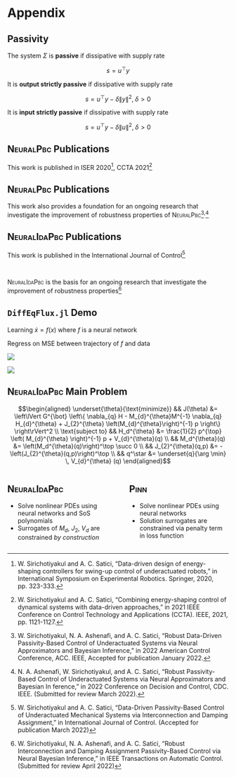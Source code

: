 # Appendix {visibility="uncounted"}


## Passivity {auto-animate="true" auto-animate-duration="0.5" visibility="uncounted"}
<!-- ###################################################################### -->

The system $\Sigma$ is __passive__ if dissipative with supply rate

$$s = u^\top y$$

It is __output strictly passive__ if dissipative with supply rate

$$s = u^\top y - \delta \lVert y \rVert^2, \; \delta > 0$$

It is __input strictly passive__ if dissipative with supply rate

$$s = u^\top y - \delta \lVert u \rVert^2, \; \delta > 0$$



## <span style="font-variant:small-caps;">NeuralPbc</span> Publications {visibility="uncounted"}
<!-- ###################################################################### -->

This work is published in ISER 2020[^iser], CCTA 2021[^ccta]

[^iser]: W. Sirichotiyakul and A. C. Satici, “Data-driven design of energy-shaping controllers for swing-up control of underactuated robots,” in International Symposium on Experimental Robotics. Springer, 2020, pp. 323-333.

[^ccta]: W. Sirichotiyakul and A. C. Satici, “Combining energy-shaping control of dynamical systems with data-driven approaches,” in 2021 IEEE Conference on Control Technology and Applications (CCTA). IEEE, 2021, pp. 1121-1127. 

## <span style="font-variant:small-caps;">NeuralPbc</span> Publications {visibility="uncounted"}
<!-- ###################################################################### -->

This work also provides a foundation for an ongoing research that investigate the improvement of robustness properties of <span style="font-variant:small-caps;">NeuralPbc</span>[^acc]<sup>,</sup>[^css]

[^acc]: W. Sirichotiyakul, N. A. Ashenafi, and A. C. Satici, “Robust Data-Driven Passivity-Based Control of Underactuated Systems via Neural Approximators and Bayesian Inference,” in 2022 American Control Conference, ACC. IEEE, Accepted for publication January 2022.

[^css]: N. A. Ashenafi, W. Sirichotiyakul, and A. C. Satici, “Robust Passivity-Based Control of Underactuated Systems via Neural Approximators and Bayesian In ference,” in 2022 Conference on Decision and Control, CDC. IEEE. (Submitted for review March 2022).


## <span style="font-variant:small-caps;">NeuralIdaPbc</span> Publications {visibility="uncounted"}
<!-- ###################################################################### -->

This work is published in the International Journal of Control[^ijc]

[^ijc]: W. Sirichotiyakul and A. C. Satici, “Data-Driven Passivity-Based Control of Underactuated Mechanical Systems via Interconnection and Damping Assignment,” in International Journal of Control. (Accepted for publication March 2022)

\ 

<span style="font-variant:small-caps;">NeuralIdaPbc</span> is the basis for an ongoing research that investigate the improvement of robustness properties[^tacon]

[^tacon]: W. Sirichotiyakul, N. A. Ashenafi, and A. C. Satici, “Robust Interconnection and Damping Assignment Passivity-Based Control via Neural Bayesian Inference,” in IEEE Transactions on Automatic Control. (Submitted for review April 2022)


## `DiffEqFlux.jl` Demo {visibility="uncounted"}
<!-- ###################################################################### -->

Learning $\dot{x} = f(x)$ where $f$ is a neural network

Regress on MSE between trajectory of $f$ and data

:::: {.r-stack}
![](assets/diffeqflux_1.png){.fragment .fade-out fragment-index=0}

![](assets/diffeqflux_2.gif){.fragment .fade-in fragment-index=0}
::::


## <span style="font-variant:small-caps;">NeuralIdaPbc</span> Main Problem {.smaller visibility="uncounted"}
<!-- ###################################################################### -->

$$\begin{aligned} \underset{\theta}{\text{minimize}} && J(\theta) &= \left\lVert G^{\bot} \left\{ \nabla_{q} H - M_{d}^{\theta}M^{-1} \nabla_{q} H_{d}^{\theta} + J_{2}^{\theta} \left(M_{d}^{\theta}\right)^{-1} p \right\} \right\rVert^2  \\ \text{subject to}  && H_d^{\theta} &= \frac{1}{2} p^{\top} \left( M_{d}^{\theta} \right)^{-1} p + V_{d}^{\theta}(q) \\ && M_d^{\theta}(q) &= \left(M_d^{\theta}(q)\right)^\top \succ 0 \\ && J_{2}^{\theta}(q,p) &= -\left(J_{2}^{\theta}(q,p)\right)^\top \\ && q^\star &= \underset{q}{\arg \min} \, V_{d}^{\theta} (q) \end{aligned}$$

::::: {.fragment}
:::: {.columns}

::: {.column width=49%}

::: {.callout-tip icon="false"}
## <span style="font-variant:small-caps;">NeuralIdaPbc</span>

- Solve nonlinear PDEs using neural networks and SoS polynomials
- Surrogates of $M_d$, $J_2$, $V_d$ are constrained *by construction*

:::

:::

::: {.column width=2%} 

:::

::: {.column width=49%}
::: {.callout-tip icon="false"}
## <span style="font-variant:small-caps;">Pinn</span>

- Solve nonlinear PDEs using neural networks
- Solution surrogates are constrained via penalty term in loss function


:::
:::

::::
:::::
